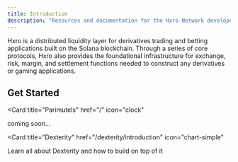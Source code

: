 ```yaml
---
title: Introduction
description: "Resources and documentation for the Hxro Network developer ecosystem."
---
```


Hxro is a distributed liquidity layer for derivatives trading and betting applications built on the Solana blockchain. 
Through a series of core protocols, Hxro also provides the foundational infrastructure for exchange, risk, margin, 
and settlement functions needed to construct any derivatives or gaming applications.

## Get Started

<CardGroup>

<Card
title="Parimutels"
href="/"
icon="clock"
>
coming soon...
</Card>

<Card
title="Dexterity"
href="/dexterity/introduction"
icon="chart-simple"
>
Learn all about Dexterity and how to build on top of it
</Card>
</CardGroup>